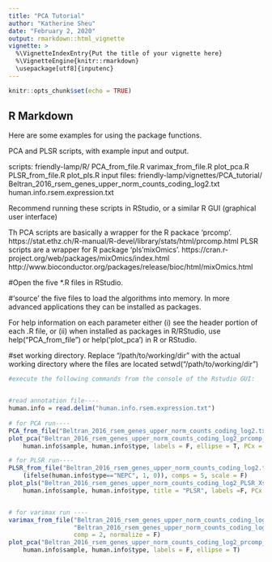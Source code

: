 ```yaml
---
title: "PCA Tutorial"
author: "Katherine Sheu"
date: "February 2, 2020"
output: rmarkdown::html_vignette
vignette: >
  %\VignetteIndexEntry{Put the title of your vignette here}
  %\VignetteEngine{knitr::rmarkdown}
  \usepackage[utf8]{inputenc}
---
```



```r
knitr::opts_chunk$set(echo = TRUE)
```

## R Markdown

Here are some examples for using the package functions. 

PCA and PLSR scripts, with example input and output.

scripts:
friendly-lamp/R/
	PCA_from_file.R
	varimax_from_file.R
	plot_pca.R
	PLSR_from_file.R
	plot_pls.R
input files:
friendly-lamp/vignettes/PCA_tutorial/
	Beltran_2016_rsem_genes_upper_norm_counts_coding_log2.txt
	human.info.rsem.expression.txt

Recommend running these scripts in RStudio, or a similar R GUI (graphical user interface)

Th PCA scripts are basically a wrapper for the R packace 'prcomp'.
	https://stat.ethz.ch/R-manual/R-devel/library/stats/html/prcomp.html
PLSR scripts are a wrapper for R package 'pls'mixOmics'.
  https://cran.r-project.org/web/packages/mixOmics/index.html
  http://www.bioconductor.org/packages/release/bioc/html/mixOmics.html
  
#Open the five *.R files in RStudio. 

#'source' the five files to load the algorithms into memory. In more advanced applications they can be installed as packages. 

For help information on each parameter either (i) see the header portion of each .R file, or (ii) when installed as packages in R/RStudio, use help("PCA_from_file") or help('plot_pca') in R or RStudio. 


#set working directory.  Replace "/path/to/working/dir" with the actual working directory where the files are located
setwd("/path/to/working/dir")

```r

#execute the following commands from the console of the Rstudio GUI:


#read annotation file----
human.info = read.delim("human.info.rsem.expression.txt")
	
# for PCA run----
PCA_from_file("Beltran_2016_rsem_genes_upper_norm_counts_coding_log2.txt", center = T, scale = F)
plot_pca("Beltran_2016_rsem_genes_upper_norm_counts_coding_log2_prcomp_scores.txt",
    human.info$sample, human.info$type, labels = F, ellipse = T, PCx = "PC1", PCy = "PC2")

# for PLSR run----
PLSR_from_file("Beltran_2016_rsem_genes_upper_norm_counts_coding_log2.txt", human.info$sample, human.info$type,
    (ifelse(human.info$type=="NEPC", 1, 0)), comps = 5, scale = F)
plot_pls("Beltran_2016_rsem_genes_upper_norm_counts_coding_log2_PLSR_Xscores.txt",
    human.info$sample, human.info$type, title = "PLSR", labels =F, PCx = "comp.1", PCy = "comp.2", ellipse = T, conf = 0.90)


# for varimax run ----
varimax_from_file("Beltran_2016_rsem_genes_upper_norm_counts_coding_log2_prcomp_scores.txt",
                  "Beltran_2016_rsem_genes_upper_norm_counts_coding_log2_prcomp_loadings.txt",
                  comp = 2, normalize = F)
plot_pca("Beltran_2016_rsem_genes_upper_norm_counts_coding_log2_prcomp_scores_VARIMAX.txt",
    human.info$sample, human.info$type, labels = F, ellipse = T)


```

